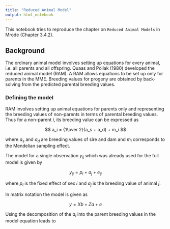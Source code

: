 ```yaml
---
title: "Reduced Animal Model"
output: html_notebook
---
```


This notebook tries to reproduce the chapter on `Reduced Animal Models` in Mrode (Chapter 3.4.2).


## Background
The ordinary animal model involves setting up equations for every animal, i.e. all parents and all offspring. Quaas and Pollak (1980) developed the reduced animal model (RAM). A RAM allows equations to be set up only for parents in the MME. Breeding values for progeny are obtained by back-solving from the predicted parental breeding values. 

### Defining the model
RAM involves setting up animal equations for parents only and representing the breeding values of non-parents in terms of parental breeding values. Thus for a non-parent $i$, its breeding value can be expressed as 

$$
a_i = {1\over 2}(a_s + a_d) + m_i
$$

where $a_s$ and $a_d$ are breeding values of sire and dam and $m_i$ corresponds to the Mendelian sampling effect. 

The model for a single observation $y_{ij}$ which was already used for the full model is given by

$$
y_{ij} = p_i + a_j + e_{ij}
$$

where $p_i$ is the fixed effect of sex $i$ and $a_j$ is the breeding value of animal $j$.

In matrix notation the model is given as

$$
y = Xb + Za + e
$$

Using the decomposition of the $a_i$ into the parent breeding values in the model equation leads to 